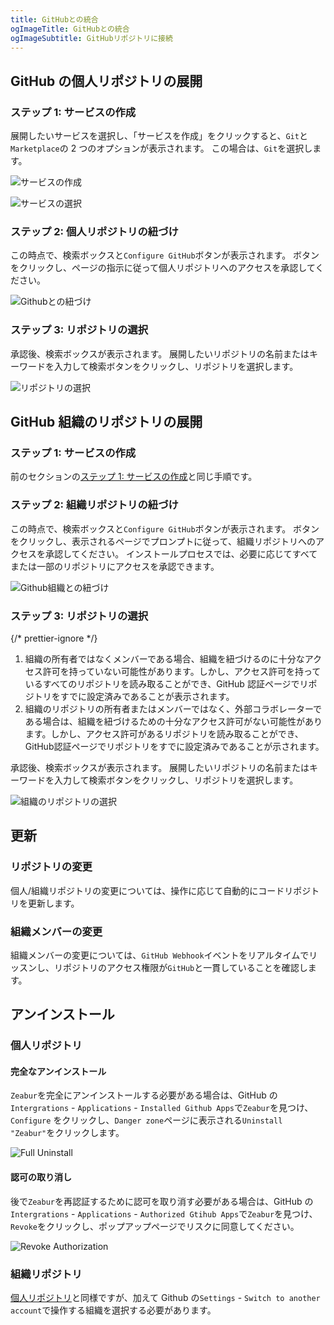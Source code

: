 ```yaml
---
title: GitHubとの統合
ogImageTitle: GitHubとの統合
ogImageSubtitle: GitHubリポジトリに接続
---
```



## GitHub の個人リポジトリの展開

### ステップ 1: サービスの作成

展開したいサービスを選択し、「サービスを作成」をクリックすると、`Git`と`Marketplace`の 2 つのオプションが表示されます。 この場合は、`Git`を選択します。

![サービスの作成](/deploy/intergration/add-service.png)

![サービスの選択](/deploy/intergration/select-service.png)

### ステップ 2: 個人リポジトリの紐づけ

この時点で、検索ボックスと`Configure GitHub`ボタンが表示されます。 ボタンをクリックし、ページの指示に従って個人リポジトリへのアクセスを承認してください。

![Githubとの紐づけ](/deploy/intergration/configure-github.png)

### ステップ 3: リポジトリの選択

承認後、検索ボックスが表示されます。 展開したいリポジトリの名前またはキーワードを入力して検索ボタンをクリックし、リポジトリを選択します。

![リポジトリの選択](/deploy/intergration/select-repo.png)

## GitHub 組織のリポジトリの展開

### ステップ 1: サービスの作成

前のセクションの[ステップ 1: サービスの作成](./github#step-1-create-a-service)と同じ手順です。

### ステップ 2: 組織リポジトリの紐づけ

この時点で、検索ボックスと`Configure GitHub`ボタンが表示されます。 ボタンをクリックし、表示されるページでプロンプトに従って、組織リポジトリへのアクセスを承認してください。 インストールプロセスでは、必要に応じてすべてまたは一部のリポジトリにアクセスを承認できます。

![Github組織との紐づけ](/deploy/intergration/configure-org.png)

### ステップ 3: リポジトリの選択

{/* prettier-ignore */}
<Callout>
  1. 組織の所有者ではなくメンバーである場合、組織を紐づけるのに十分なアクセス許可を持っていない可能性があります。しかし、アクセス許可を持っているすべてのリポジトリを読み取ることができ、GitHub 認証ページでリポジトリをすでに設定済みであることが表示されます。
  2.  組織のリポジトリの所有者またはメンバーではなく、外部コラボレーターである場合は、組織を紐づけるための十分なアクセス許可がない可能性があります。しかし、アクセス許可があるリポジトリを読み取ることができ、GitHub認証ページでリポジトリをすでに設定済みであることが示されます。
</Callout>

承認後、検索ボックスが表示されます。 展開したいリポジトリの名前またはキーワードを入力して検索ボタンをクリックし、リポジトリを選択します。

![組織のリポジトリの選択](/deploy/intergration/select-org-repo.png)

## 更新

### リポジトリの変更

個人/組織リポジトリの変更については、操作に応じて自動的にコードリポジトリを更新します。

### 組織メンバーの変更

組織メンバーの変更については、`GitHub Webhook`イベントをリアルタイムでリッスンし、リポジトリのアクセス権限が`GitHub`と一貫していることを確認します。

## アンインストール

### 個人リポジトリ

#### 完全なアンインストール

`Zeabur`を完全にアンインストールする必要がある場合は、GitHub の `Intergrations` - `Applications` - `Installed Github Apps`で`Zeabur`を見つけ、`Configure` をクリックし、`Danger zone`ページに表示される`Uninstall "Zeabur"`をクリックします。

![Full Uninstall](/deploy/intergration/uninstall-zeabur.png)

#### 認可の取り消し

後で`Zeabur`を再認証するために認可を取り消す必要がある場合は、GitHub の `Intergrations` - `Applications` - `Authorized Gtihub Apps`で`Zeabur`を見つけ、`Revoke`をクリックし、ポップアップページでリスクに同意してください。

![Revoke Authorization](/deploy/intergration/revoke-zeabur.png)

### 組織リポジトリ

[個人リポジトリ](./github#personal-repository)と同様ですが、加えて Github の`Settings` - `Switch to another account`で操作する組織を選択する必要があります。
